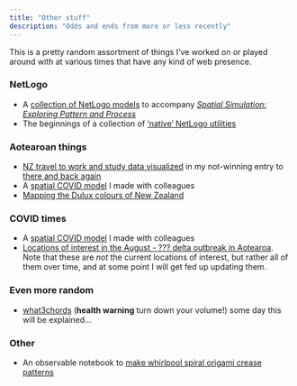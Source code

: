 ```yaml
---
title: "Other stuff"
description: "Odds and ends from more or less recently"
---
```


This is a pretty random assortment of things I've worked on or played around with at various times that have any kind of web presence.

### NetLogo
+ A [collection of NetLogo models](https://github.com/DOSull/model-zoo) to accompany [_Spatial Simulation: Exploring Pattern and Process_](http://www.wiley.com/WileyCDA/WileyTitle/productCd-1119970792.html)
+ The beginnings of a collection of ['native' NetLogo utilities](https://github.com/DOSull/netlogo-utils)

### Aotearoan things
+ [NZ travel to work and study data visualized](https://github.com/DOSull/commute-viewer) in my not-winning entry to [there and back again](https://www.stats.govt.nz/2018-census/there-and-back-again-data-visualisation-competition)
+ A [spatial COVID model](https://github.com/DOSull/spatial-epi) I made with colleagues
+ [Mapping the Dulux colours of New Zealand](https://github.com/DOSull/dulux-colours-map)

### COVID times
+ A [spatial COVID model](https://github.com/DOSull/spatial-epi) I made with colleagues
+ [Locations of interest in the August - ??? delta outbreak in Aotearoa](https://southosullivan.com/misc/loi.html). Note that these are _not_ the current locations of interest, but rather all of them over time, and at some point I will get fed up updating them.

### Even more random
+ [what3chords](https://github.com/DOSull/what3chords) (**health warning** turn down your volume!) some day this will be explained...  

### Other
+ An observable notebook to [make whirlpool spiral origami crease patterns](https://observablehq.com/@dosull/tomoko-fuse-spiral-crease-patterns)




